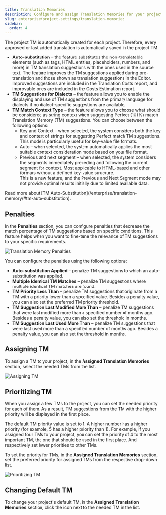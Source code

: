 ```yaml
---
title: Translation Memories
description: Configure and assign Translation Memories for your project
slug: enterprise/project-settings/translation-memories
sidebar:
  order: 4
---
```



The project TM is automatically created for each project. Therefore, every approved or last added translation is automatically saved in the project TM.

* **Auto-substitution** &ndash; the feature substitutes the non-translatable elements (such as tags, HTML entities, placeholders, numbers, and more) in TM translation suggestions with the ones used in the source text. The feature improves the TM suggestions applied during pre-translation and those shown as translation suggestions in the Editor. Improved suggestions are included in the Translation Costs report, and improvable ones are included in the Costs Estimation report.
* **TM Suggestions for Dialects** &ndash; the feature allows you to enable the displaying and use of TM suggestions from the primary language for dialects if no dialect-specific suggestions are available.
* **TM Match Context Type** &ndash; the feature allows you to choose what should be considered as string context when suggesting Perfect (101%) match Translation Memory (TM) suggestions. You can choose between the following options:
  * Key and Context &ndash; when selected, the system considers both the key and context of strings for suggesting Perfect match TM suggestions. This mode is particularly useful for key-value file formats.
  * Auto &ndash; when selected, the system automatically applies the most suitable context consideration mode based on your file format.
  * Previous and next segment &ndash; when selected, the system considers the segments immediately preceding and following the current segment for context. Most applicable to HTML-based and other formats without a defined key-value structure.
      <Aside>This is a new feature, and the Previous and Next Segment mode may not provide optimal results initially due to limited available data.</Aside>

<ReadMore>
  Read more about [TM Auto-Substitution](/enterprise/translation-memory/#tm-auto-substitution).
</ReadMore>

## Penalties

In the **Penalties** section, you can configure penalties that decrease the match percentage of TM suggestions based on specific conditions. This feature helps when you want to fine-tune the relevance of TM suggestions to your specific requirements.

<Image src={tmPenalties} alt="Translation Memory Penalties" />

You can configure the penalties using the following options:

* **Auto-substitution Applied** &ndash; penalize TM suggestions to which an auto-substitution was applied.
* **Multiple Identical TM Matches** &ndash; penalize TM suggestions where multiple identical TM matches are found.
* **TM Priority Less Than** &ndash; penalize TM suggestions that originate from a TM with a priority lower than a specified value. Besides a penalty value, you can also set the preferred TM priority threshold.
* **TM Suggestion Last Modified More Than** &ndash; penalize TM suggestions that were last modified more than a specified number of months ago. Besides a penalty value, you can also set the threshold in months.
* **TM Suggestion Last Used More Than** &ndash; penalize TM suggestions that were last used more than a specified number of months ago. Besides a penalty value, you can also set the threshold in months.

## Assigning TM

To assign a TM to your project, in the **Assigned Translation Memories** section, select the needed TMs from the list.

<Image src={tmAssigning} alt="Assigning TM" />

## Prioritizing TM

When you assign a few TMs to the project, you can set the needed priority for each of them. As a result, TM suggestions from the TM with the higher priority will be displayed in the first place.

The default TM priority value is set to 1. A higher number has a higher priority (for example, 5 has a higher priority than 1). For example, if you assigned four TMs to your project, you can set the priority of 4 to the most important TM, the one that should be used in the first place. And respectively set lower priorities to other TMs.

To set the priority for TMs, in the **Assigned Translation Memories** section, set the preferred priority for assigned TMs from the respective drop-down list.

<Image src={tmPrioritizing} alt="Prioritizing TM" />

## Changing Default TM

To change your project's default TM, in the **Assigned Translation Memories** section, click the <Icon name="mdi:star-outline" class="inline-icon" /> icon next to the needed TM in the list.
